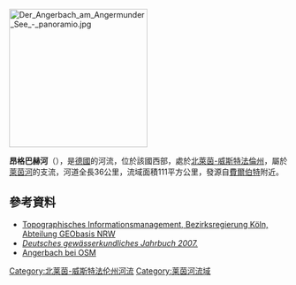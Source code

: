{{Refimprove|time=2020-07-06T08:59:11+00:00}}
{{Underlinked|time=2020-07-06T08:59:11+00:00}}
[[Image:Der_Angerbach_am_Angermunder_See_-_panoramio.jpg|250px]]
{{Coord|51|22|46|N|6|43|39|E|display=title}}

'''昂格巴赫河'''（{{lang-de|Angerbach}}），是[[德國|德國]]的河流，位於該國西部，處於[[北萊茵-威斯特法倫州|北萊茵-威斯特法倫州]]，屬於[[萊茵河|萊茵河]]的支流，河道全長36公里，流域面積111平方公里，發源自[[費爾伯特|費爾伯特]]附近。

==參考資料==
* [http://www.tim-online.nrw.de/tim-online/nutzung/index.html Topographisches Informationsmanagement, Bezirksregierung Köln, Abteilung GEObasis NRW] {{WebCite|url=https://www.webcitation.org/66qD6yoDr?url=http://www.tim-online.nrw.de/tim-online/nutzung/index.html |date=20120411091906 |dateformat=iso }}
* [http://luadb.lds.nrw.de/LUA/wiski/pegel.php?stationsinfo=ja&stationsname=Ratingen&ersterAufruf=aktuelle%2BWerte ''Deutsches gewässerkundliches Jahrbuch 2007.''] {{Wayback|url=http://luadb.lds.nrw.de/LUA/wiski/pegel.php?stationsinfo=ja&stationsname=Ratingen&ersterAufruf=aktuelle%2BWerte |date=20180624121348 }}
* [http://www.openstreetmap.org/?relation=2086181 Angerbach bei OSM]

{{Germany-geo-stub}}

[[Category:北莱茵-威斯特法伦州河流|Category:北莱茵-威斯特法伦州河流]]
[[Category:莱茵河流域|Category:莱茵河流域]]